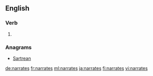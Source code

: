 ==English==

===Verb===
{{head|en}}

# {{en-third-person singular of|narrate}}

===Anagrams===
* [[Sartrean#English|Sartrean]]

[[de:narrates]]
[[fr:narrates]]
[[ml:narrates]]
[[ja:narrates]]
[[fi:narrates]]
[[vi:narrates]]